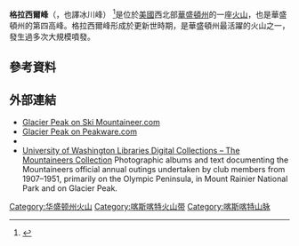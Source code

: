 '''格拉西爾峰'''（{{lang-en|Glacier Peak}}，也譯冰川峰） <ref name=bedal>{{cite book | last = Bedal | first = Jean Fish |author2=Bedal, Edith | title = Two Voices – A History of the Sauk and Suiattle People, and Sauk Country Experiences | publisher = Astriba R. Blukis Onat | year = 2000 | pages = | isbn = }}</ref>是位於[[美國|美國]]西北部[[華盛頓州|華盛頓州]]的一座[[火山|火山]]，也是華盛頓州的第四高峰。格拉西爾峰形成於更新世時期，是華盛頓州最活躍的火山之一，發生過多次大規模噴發。
==參考資料==
{{reflist}}
==外部連結==
{{commons category|Glacier Peak}}
* [http://www.skimountaineer.com/CascadeSki/CascadeSki.php?name=Glacier Glacier Peak on Ski Mountaineer.com] {{WebCite|url=https://www.webcitation.org/6GhRpDtIj?url=http://www.skimountaineer.com/CascadeSki/CascadeSki.php?name=Glacier |date=20130518051929 |dateformat=iso }}
* [https://www.webcitation.org/6GhRoQ1mc?url=http://www.peakware.com/peaks.html?pk=94 Glacier Peak on Peakware.com]
* {{cite summitpost |id=150318 |title=Glacier Peak}}
* [http://content.lib.washington.edu/mtnweb/index.html University of Washington Libraries Digital Collections – The Mountaineers Collection] {{Wayback|url=http://content.lib.washington.edu/mtnweb/index.html |date=20110821093059 }} Photographic albums and text documenting the Mountaineers official annual outings undertaken by club members from 1907–1951, primarily on the Olympic Peninsula, in Mount Rainier National Park and on Glacier Peak.
[[Category:华盛顿州火山|Category:华盛顿州火山]]
[[Category:喀斯喀特火山带|Category:喀斯喀特火山带]]
[[Category:喀斯喀特山脉|Category:喀斯喀特山脉]]